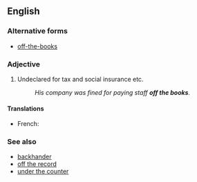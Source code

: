 ==English==

===Alternative forms===
* [[off-the-books]]

===Adjective===
{{en-adj|head=[[off]] [[the]] [[book]]s|-}}

# {{colloquial|with regard to income}} Undeclared for tax and social insurance etc.
#: ''His company was fined for paying staff '''off the books'''.''

====Translations====
{{trans-top|undeclared for tax and social insurance}}
* French: {{t-|fr|hors des comptes}}
{{trans-mid}}
{{trans-bottom}}

===See also===
* [[backhander]] <!-- ??? -->
* [[off the record]]
* [[under the counter]]